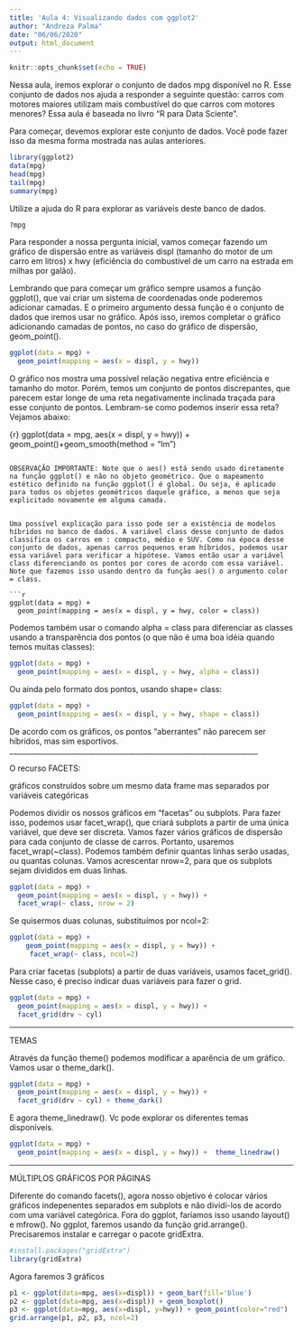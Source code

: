 ---
title: 'Aula 4: Visualizando dados com ggplot2'
author: "Andreza Palma"
date: "06/06/2020"
output: html_document
---

```{r setup, include=FALSE}
knitr::opts_chunk$set(echo = TRUE)
```

Nessa aula, iremos explorar o conjunto de dados mpg disponível no R. Esse conjunto de dados nos ajuda a responder a seguinte questão: carros com motores maiores utilizam mais combustível do que carros com motores menores? Essa aula é baseada no livro "R para Data Sciente".

Para começar, devemos explorar este conjunto de dados. Você pode fazer isso da mesma forma mostrada nas aulas anteriores. 

```{r}
library(ggplot2)
data(mpg)
head(mpg)
tail(mpg)
summary(mpg)

```

Utilize a ajuda do R para explorar as variáveis deste banco de dados. 

```{r, eval=FALSE}
?mpg
```

Para responder a nossa pergunta inicial, vamos começar fazendo um gráfico de dispersão entre as variáveis displ (tamanho do motor de um carro em litros) x hwy (eficiência do combustível de um carro na estrada em milhas por galão).

Lembrando que para começar um gráfico sempre usamos a função ggplot(), que vai criar um sistema de coordenadas onde poderemos adicionar camadas. E o primeiro argumento dessa função é o conjunto de dados que iremos usar no gráfico. Após isso, iremos completar o gráfico adicionando camadas de pontos, no caso do gráfico de dispersão, geom_point(). 

```{r}
ggplot(data = mpg) + 
  geom_point(mapping = aes(x = displ, y = hwy))
```

O gráfico nos mostra uma possível relação negativa entre eficiência e tamanho do motor.  Porém, temos um conjunto de pontos discrepantes, que parecem estar longe de uma reta negativamente inclinada traçada para esse conjunto de pontos. Lembram-se como podemos inserir essa reta? Vejamos abaixo:

{r}
ggplot(data = mpg, aes(x = displ, y = hwy)) + 
  geom_point()+geom_smooth(method = "lm")
```

OBSERVAÇÃO IMPORTANTE: Note que o aes() está sendo usado diretamente na função ggplot() e não no objeto geométrico. Que o mapeamento estético definido na função ggplot() é global. Ou seja, é aplicado para todos os objetos geométricos daquele gráfico, a menos que seja explicitado novamente em alguma camada.


Uma possível explicação para isso pode ser a existência de modelos híbridos no banco de dados. A variável class desse conjunto de dados classifica os carros em : compacto, médio e SUV. Como na época desse conjunto de dados, apenas carros pequenos eram híbridos, podemos usar essa variável para verificar a hipótese. Vamos então usar a variável class diferenciando os pontos por cores de acordo com essa variável. Note que fazemos isso usando dentro da função aes() o argumento color = class. 

```{r}
ggplot(data = mpg) + 
  geom_point(mapping = aes(x = displ, y = hwy, color = class))
```

Podemos também usar o comando alpha = class para diferenciar as classes usando a transparência dos pontos (o que não é uma boa idéia quando temos muitas classes):

```{r}
ggplot(data = mpg) + 
  geom_point(mapping = aes(x = displ, y = hwy, alpha = class))
```


Ou ainda pelo formato dos pontos, usando shape= class:

```{r}
ggplot(data = mpg) + 
  geom_point(mapping = aes(x = displ, y = hwy, shape = class))
```

De acordo com os gráficos, os pontos "aberrantes" não parecem ser híbridos, mas sim esportivos. 
_____________________________________________________________________

O recurso FACETS:

gráficos construídos sobre um mesmo data frame mas separados por variáveis categóricas

Podemos dividir os nossos gráficos em "facetas" ou subplots. Para fazer isso, podemos usar facet_wrap(), que criará subplots a partir de uma única variável, que deve ser discreta. Vamos fazer vários gráficos de dispersão para cada conjunto de classe de carros. Portanto, usaremos facet_wrap(~class). Podemos também definir quantas linhas serão usadas, ou quantas colunas. Vamos acrescentar nrow=2, para que os subplots sejam divididos em duas linhas. 

```{r}
ggplot(data = mpg) + 
  geom_point(mapping = aes(x = displ, y = hwy)) + 
  facet_wrap(~ class, nrow = 2)
```

Se quisermos duas colunas, substituímos por ncol=2:

```{r}
ggplot(data = mpg) + 
    geom_point(mapping = aes(x = displ, y = hwy)) + 
     facet_wrap(~ class, ncol=2)
```

Para criar facetas (subplots) a partir de duas variáveis, usamos facet_grid(). Nesse caso, é preciso indicar duas variáveis para fazer o grid. 

```{r}
ggplot(data = mpg) + 
  geom_point(mapping = aes(x = displ, y = hwy)) + 
  facet_grid(drv ~ cyl)
```

______________________________________________
TEMAS

Através da função theme() podemos modificar a aparência de um gráfico. Vamos usar o theme_dark(). 

```{r}
ggplot(data = mpg) + 
  geom_point(mapping = aes(x = displ, y = hwy)) + 
  facet_grid(drv ~ cyl) + theme_dark()

```

E agora theme_linedraw(). Vc pode explorar os diferentes temas disponíveis. 

```{r}
ggplot(data = mpg) + 
  geom_point(mapping = aes(x = displ, y = hwy)) +  theme_linedraw()

```
_____________________________________________________________


MÚLTIPLOS GRÁFICOS POR PÁGINAS

Diferente do comando facets(), agora nosso objetivo é colocar vários gráficos indepenentes separados em subplots e não dividí-los de acordo com uma variável categórica. Fora do ggplot, faríamos isso usando layout() e mfrow(). No ggplot, faremos usando da função grid.arrange(). Precisaremos instalar e carregar o pacote gridExtra.

```{r}
#install.packages("gridExtra")
library(gridExtra)
```

Agora faremos 3 gráficos 
```{r}
p1 <- ggplot(data=mpg, aes(x=displ)) + geom_bar(fill='blue')
p2 <- ggplot(data=mpg, aes(x=displ)) + geom_boxplot() 
p3 <- ggplot(data=mpg, aes(x=displ, y=hwy)) + geom_point(color="red")
grid.arrange(p1, p2, p3, ncol=2)

```



